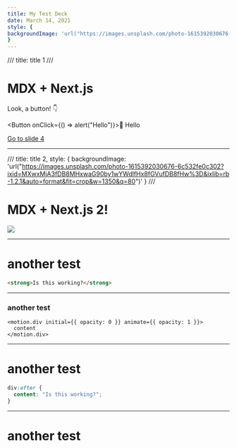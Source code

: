 ```yaml
---
title: My Test Deck
date: March 14, 2021
style: {
backgroundImage: 'url("https://images.unsplash.com/photo-1615392030676-6c532fe0c302?ixid=MXwxMjA3fDB8MHxwaG90by1wYWdlfHx8fGVufDB8fHw%3D&ixlib=rb-1.2.1&auto=format&fit=crop&w=1350&q=80")'
}
---
```


///
title: title 1
///

# MDX + Next.js

Look, a button! 👇

<Button onClick={() => alert("Hello")}>👋 Hello</Button>

[Go to slide 4](/decks/My-Test-Deck/4)

---

///
title: title 2,
style: {
backgroundImage: 'url("https://images.unsplash.com/photo-1615392030676-6c532fe0c302?ixid=MXwxMjA3fDB8MHxwaG90by1wYWdlfHx8fGVufDB8fHw%3D&ixlib=rb-1.2.1&auto=format&fit=crop&w=1350&q=80")'
}
///

# MDX + Next.js 2!

<img src="https://images.unsplash.com/photo-1615392030676-6c532fe0c302?ixid=MXwxMjA3fDB8MHxwaG90by1wYWdlfHx8fGVufDB8fHw%3D&ixlib=rb-1.2.1&auto=format&fit=crop&w=1350&q=80" />

---

# another test

```html
<strong>Is this working?</strong>
```

---

<div style={{textAlign:'center'}}>

### another test

</div>

```tsx showLineNumbers
<motion.div initial={{ opacity: 0 }} animate={{ opacity: 1 }}>
  content
</motion.div>
```

---

# another test

```css
div:after {
  content: "Is this working?";
}
```

---

# another test
